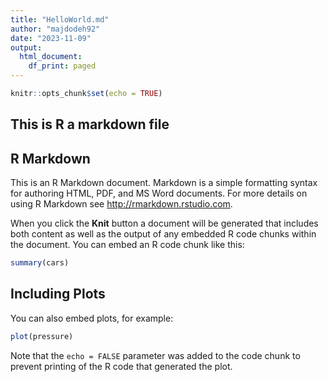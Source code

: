 ---
title: "HelloWorld.md"
author: "majdodeh92"
date: "2023-11-09"
output:
  html_document:
    df_print: paged
---

```{r setup, include=FALSE}
knitr::opts_chunk$set(echo = TRUE)
```
## This is R a markdown file 
## R Markdown

This is an R Markdown document. Markdown is a simple formatting syntax for authoring HTML, PDF, and MS Word documents. For more details on using R Markdown see <http://rmarkdown.rstudio.com>.

When you click the **Knit** button a document will be generated that includes both content as well as the output of any embedded R code chunks within the document. You can embed an R code chunk like this:

```{r cars}
summary(cars)
```

## Including Plots

You can also embed plots, for example:

```{r pressure, echo=FALSE}
plot(pressure)
```

Note that the `echo = FALSE` parameter was added to the code chunk to prevent printing of the R code that generated the plot.
